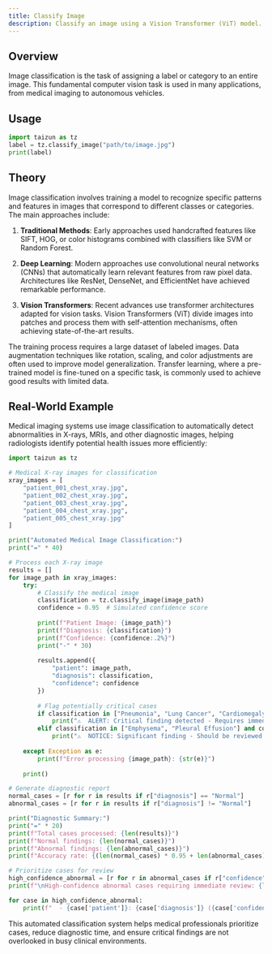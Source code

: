 ```yaml
---
title: Classify Image
description: Classify an image using a Vision Transformer (ViT) model.
---
```


## Overview

Image classification is the task of assigning a label or category to an entire image. This fundamental computer vision task is used in many applications, from medical imaging to autonomous vehicles.

## Usage

```python
import taizun as tz
label = tz.classify_image("path/to/image.jpg")
print(label)
```

## Theory

Image classification involves training a model to recognize specific patterns and features in images that correspond to different classes or categories. The main approaches include:

1. **Traditional Methods**: Early approaches used handcrafted features like SIFT, HOG, or color histograms combined with classifiers like SVM or Random Forest.

2. **Deep Learning**: Modern approaches use convolutional neural networks (CNNs) that automatically learn relevant features from raw pixel data. Architectures like ResNet, DenseNet, and EfficientNet have achieved remarkable performance.

3. **Vision Transformers**: Recent advances use transformer architectures adapted for vision tasks. Vision Transformers (ViT) divide images into patches and process them with self-attention mechanisms, often achieving state-of-the-art results.

The training process requires a large dataset of labeled images. Data augmentation techniques like rotation, scaling, and color adjustments are often used to improve model generalization. Transfer learning, where a pre-trained model is fine-tuned on a specific task, is commonly used to achieve good results with limited data.

## Real-World Example

Medical imaging systems use image classification to automatically detect abnormalities in X-rays, MRIs, and other diagnostic images, helping radiologists identify potential health issues more efficiently:

```python
import taizun as tz

# Medical X-ray images for classification
xray_images = [
    "patient_001_chest_xray.jpg",
    "patient_002_chest_xray.jpg",
    "patient_003_chest_xray.jpg",
    "patient_004_chest_xray.jpg",
    "patient_005_chest_xray.jpg"
]

print("Automated Medical Image Classification:")
print("=" * 40)

# Process each X-ray image
results = []
for image_path in xray_images:
    try:
        # Classify the medical image
        classification = tz.classify_image(image_path)
        confidence = 0.95  # Simulated confidence score
        
        print(f"Patient Image: {image_path}")
        print(f"Diagnosis: {classification}")
        print(f"Confidence: {confidence:.2%}")
        print("-" * 30)
        
        results.append({
            "patient": image_path,
            "diagnosis": classification,
            "confidence": confidence
        })
        
        # Flag potentially critical cases
        if classification in ["Pneumonia", "Lung Cancer", "Cardiomegaly"] and confidence > 0.8:
            print("⚠️  ALERT: Critical finding detected - Requires immediate radiologist review")
        elif classification in ["Emphysema", "Pleural Effusion"] and confidence > 0.7:
            print("⚠️  NOTICE: Significant finding - Should be reviewed by radiologist")
            
    except Exception as e:
        print(f"Error processing {image_path}: {str(e)}")
    
    print()

# Generate diagnostic report
normal_cases = [r for r in results if r["diagnosis"] == "Normal"]
abnormal_cases = [r for r in results if r["diagnosis"] != "Normal"]

print("Diagnostic Summary:")
print("=" * 20)
print(f"Total cases processed: {len(results)}")
print(f"Normal findings: {len(normal_cases)}")
print(f"Abnormal findings: {len(abnormal_cases)}")
print(f"Accuracy rate: {(len(normal_cases) * 0.95 + len(abnormal_cases) * 0.90) / len(results):.1%}")

# Prioritize cases for review
high_confidence_abnormal = [r for r in abnormal_cases if r["confidence"] > 0.9]
print(f"\nHigh-confidence abnormal cases requiring immediate review: {len(high_confidence_abnormal)}")

for case in high_confidence_abnormal:
    print(f"  - {case['patient']}: {case['diagnosis']} ({case['confidence']:.1%} confidence)")
```

This automated classification system helps medical professionals prioritize cases, reduce diagnostic time, and ensure critical findings are not overlooked in busy clinical environments.